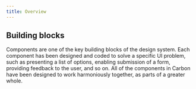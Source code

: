 ```yaml
---
title: Overview
---
```



## Building blocks

Components are one of the key building blocks of the design system. Each component has been designed and coded to solve a specific UI problem, such as presenting a list of options, enabling submission of a form, providing feedback to the user, and so on. All of the components in Carbon have been designed to work harmoniously together, as parts of a greater whole.

<ComponentOverview />
